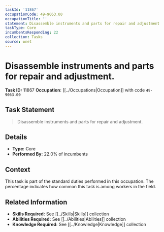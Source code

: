 ```yaml
---
taskId: '11867'
occupationCode: 49-9063.00
occupationTitle: ''
statement: Disassemble instruments and parts for repair and adjustment.
taskType: Core
incumbentsResponding: 22
collection: Tasks
source: onet
---
```

# Disassemble instruments and parts for repair and adjustment.

**Task ID:** 11867
**Occupation:** [[../Occupations|Occupation]] with code `49-9063.00`

## Task Statement

> Disassemble instruments and parts for repair and adjustment.

## Details

- **Type:** Core
- **Performed By:** 22.0% of incumbents

## Context

This task is part of the standard duties performed in this occupation. The percentage indicates how common this task is among workers in the field.

## Related Information

- **Skills Required:** See [[../Skills|Skills]] collection
- **Abilities Required:** See [[../Abilities|Abilities]] collection
- **Knowledge Required:** See [[../Knowledge|Knowledge]] collection
